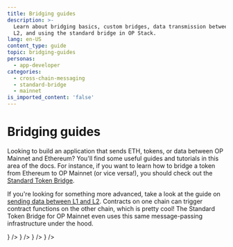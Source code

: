 ```yaml
---
title: Bridging guides
description: >-
  Learn about bridging basics, custom bridges, data transmission between L1 and
  L2, and using the standard bridge in OP Stack.
lang: en-US
content_type: guide
topic: bridging-guides
personas:
  - app-developer
categories:
  - cross-chain-messaging
  - standard-bridge
  - mainnet
is_imported_content: 'false'
---
```



# Bridging guides

Looking to build an application that sends ETH, tokens, or data between OP Mainnet and Ethereum?
You'll find some useful guides and tutorials in this area of the docs.
For instance, if you want to learn how to bridge a token from Ethereum to OP Mainnet (or vice versa!), you should check out the [Standard Token Bridge](bridging/standard-bridge).

If you're looking for something more advanced, take a look at the guide on [sending data between L1 and L2](bridging/messaging).
Contracts on one chain can trigger contract functions on the other chain, which is pretty cool!
The Standard Token Bridge for OP Mainnet even uses this same message-passing infrastructure under the hood.

<Cards>
  <Card title="Bridging basics" href="/app-developers/guides/bridging/basics" icon={<img src="/img/icons/shapes.svg" />} />
    <Card title="Standard bridge" href="/app-developers/guides/bridging/standard-bridge" icon={<img src="/img/icons/shapes.svg" />} />
  <Card title="Custom bridges" href="/app-developers/guides/bridging/custom-bridge" icon={<img src="/img/icons/shapes.svg" />} />
  <Card title="Sending data between L1 and L2" href="/app-developers/guides/bridging/messaging" icon={<img src="/img/icons/shapes.svg" />} />
</Cards>
